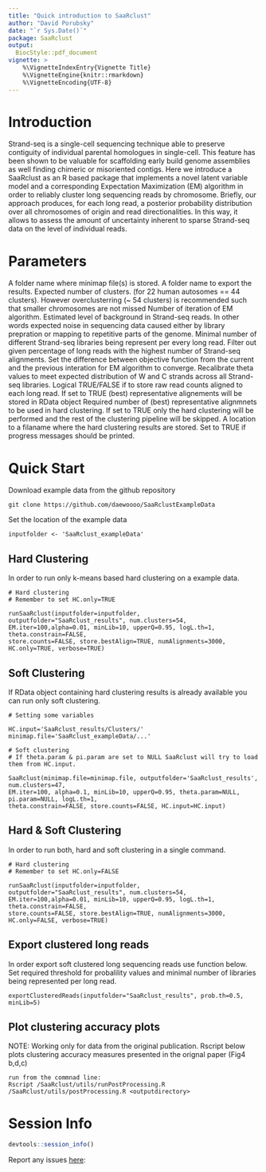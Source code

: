 ```yaml
---
title: "Quick introduction to SaaRclust"
author: "David Porubsky"
date: "`r Sys.Date()`"
package: SaaRclust
output:
  BiocStyle::pdf_document
vignette: >
    %\VignetteIndexEntry{Vignette Title}
    %\VignetteEngine{knitr::rmarkdown}
    %\VignetteEncoding{UTF-8}
---    
```


# Introduction

Strand-seq is a single-cell sequencing technique able to preserve contiguity of individual parental homologues in single-cell. This feature has been shown to be valuable for scaffolding early build genome assemblies as well finding chimeric or misoriented contigs. Here we introduce a SaaRclust as an R based package that implements a novel latent variable model and a corresponding Expectation Maximization (EM) algorithm in order to reliably cluster long sequencing reads by chromosome. Briefly, our approach produces, for each long read, a posterior probability distribution over all chromosomes of origin and read directionalities. In this way, it allows to assess the amount of uncertainty inherent to sparse Strand-seq data on the level of individual reads.

\newpage

# Parameters
\textbf{inputfolder:} A folder name where minimap file(s) is stored. \hfill \break
\textbf{outputfolder:} A folder name to export the results. \hfill \break
\textbf{num.clusters:} Expected number of clusters. (for 22 human autosomes == 44 clusters). However overclusterring (~ 54 clusters) is recommended such that smaller chromosomes are not missed \hfill \break
\textbf{EM.iter:} Number of iteration of EM algorithm. \hfill \break
\textbf{alpha:} Estimated level of background in Strand-seq reads. In other words expected noise in sequencing data caused either by library prepration or mapping to repetitive parts of the genome. \hfill \break
\textbf{minLib:} Minimal number of different Strand-seq libraries being represent per every long read. \hfill \break
\textbf{upperQ:} Filter out given percentage of long reads with the highest number of Strand-seq alignments. \hfill \break
\textbf{logL.th:} Set the difference between objective function from the current and the previous interation for EM algorithm to converge. \hfill \break
\textbf{theta.constrain:} Recalibrate theta values to meet expected distribution of W and C strands across all Strand-seq libraries. \hfill \break
\textbf{store.counts:} Logical TRUE/FALSE if to store raw read counts aligned to each long read. \hfill \break
\textbf{store.bestAlign:} If set to TRUE (best) representative alignements will be stored in RData object \hfill \break
\textbf{numAlignments:} Required number of (best) representative alignmnets to be used in hard clustering. \hfill \break
\textbf{HC.only:} If set to TRUE only the hard clustering will be performed and the rest of the clustering pipeline will be skipped. \hfill \break
\textbf{HC.input:} A location to a filaname where the hard clustering results are stored. \hfill \break
\textbf{verbose:} Set to TRUE if progress messages should be printed. \hfill \break

# Quick Start

Download example data from the github repository
```
git clone https://github.com/daewoooo/SaaRclustExampleData
```

Set the location of the example data
```
inputfolder <- 'SaaRclust_exampleData'
```

## Hard Clustering
In order to run only k-means based hard clustering on a example data.
```
# Hard clustering
# Remember to set HC.only=TRUE

runSaaRclust(inputfolder=inputfolder, outputfolder="SaaRclust_results", num.clusters=54,
EM.iter=100,alpha=0.01, minLib=10, upperQ=0.95, logL.th=1, theta.constrain=FALSE,
store.counts=FALSE, store.bestAlign=TRUE, numAlignments=3000, HC.only=TRUE, verbose=TRUE)
```

## Soft Clustering
If RData object containing hard clustering results is already available you can run only soft clustering.
```
# Setting some variables

HC.input='SaaRclust_results/Clusters/'
minimap.file='SaaRclust_exampleData/...'
```

```
# Soft clustering
# If theta.param & pi.param are set to NULL SaaRclust will try to load them from HC.input.

SaaRclust(minimap.file=minimap.file, outputfolder='SaaRclust_results', num.clusters=47,
EM.iter=100, alpha=0.1, minLib=10, upperQ=0.95, theta.param=NULL, pi.param=NULL, logL.th=1,
theta.constrain=FALSE, store.counts=FALSE, HC.input=HC.input)
```

## Hard & Soft Clustering
In order to run both, hard and soft clustering in a single command.
```
# Hard clustering
# Remember to set HC.only=FALSE

runSaaRclust(inputfolder=inputfolder, outputfolder="SaaRclust_results", num.clusters=54,
EM.iter=100,alpha=0.01, minLib=10, upperQ=0.95, logL.th=1, theta.constrain=FALSE,
store.counts=FALSE, store.bestAlign=TRUE, numAlignments=3000, HC.only=FALSE, verbose=TRUE)
```

## Export clustered long reads
In order export soft clustered long sequencing reads use function below.
Set required threshold for probalility values and minimal number of libraries being represented per long read.
```
exportClusteredReads(inputfolder="SaaRclust_results", prob.th=0.5, minLib=5)
```

## Plot clustering accuracy plots
NOTE: Working only for data from the original publication.
\hfill \break 
Rscript below plots clustering accuracy measures presented in the orignal paper (Fig4 b,d,c)
```
run from the commnad line:
Rscript /SaaRclust/utils/runPostProcessing.R /SaaRclust/utils/postProcessing.R <outputdirectory>
```

\newpage

# Session Info
```r
devtools::session_info()
```

Report any issues
[here](https://github.com/daewoooo/SaaRclust/issues):

